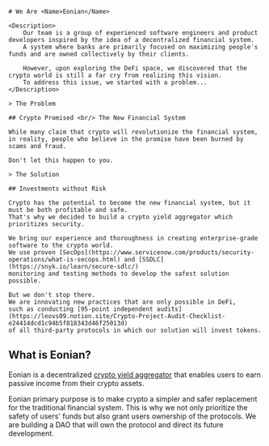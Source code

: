 <WhoWeAre>

    # We Are <Name>Eonian</Name>

    <Description>
        Our team is a group of experienced software engineers and product developers inspired by the idea of a decentralized financial system.
        A system where banks are primarily focused on maximizing people's funds and are owned collectively by their clients.

        However, upon exploring the DeFi space, we discovered that the crypto world is still a far cry from realizing this vision. 
        To address this issue, we started with a problem...
    </Description>

</WhoWeAre>

<Problem>

    > The Problem

    ## Crypto Promised <br/> The New Financial System

    While many claim that crypto will revolutionize the financial system,
    in reality, people who believe in the promise have been burned by scams and fraud.

    Don't let this happen to you.

</Problem>

<Solution>

    > The Solution

    ## Investments without Risk

    Crypto has the potential to become the new financial system, but it must be both profitable and safe. 
    That's why we decided to build a crypto yield aggregator which prioritizes security.

    We bring our experience and thoroughness in creating enterprise-grade software to the crypto world. 
    We use proven [SecOps](https://www.servicenow.com/products/security-operations/what-is-secops.html) and [SSDLC](https://snyk.io/learn/secure-sdlc/) 
    monitoring and testing methods to develop the safest solution possible. 

    But we don't stop there. 
    We are innovating new practices that are only possible in DeFi, 
    such as conducting [95-point independent audits](https://leovs09.notion.site/Crypto-Project-Audit-Checklist-e24414dcd1c94b5f818343d46f25013d) 
    of all third-party protocols in which our solution will invest tokens. 

</Solution>

## What is Eonian?

Eonian is a decentralized [crypto yield aggregator](/faq#what-is-yield-aggregator) that enables users to earn passive income from their crypto assets.

Eonian primary purpose is to make crypto a simpler and safer replacement for the traditional financial system. 
This is why we not only prioritize the safety of users' funds but also grant users ownership of the protocols. 
We are building a DAO that will own the protocol and direct its future development.
